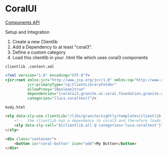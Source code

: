 # CoralUI

[Components API](https://helpx.adobe.com/experience-manager/6-5/sites/developing/using/reference-materials/coral-ui/coralui3/Coral.Calendar.html)

Setup and Integration

1. Create a new Clientlib
2. Add a Dependency to at least "coral3".
3. Define a custom category
4. Load this clientlib in your .html file which uses coral3 components

`clientlib .content.xml`

```xml
<?xml version="1.0" encoding="UTF-8"?>
<jcr:root xmlns:jcr="http://www.jcp.org/jcr/1.0" xmlns:cq="http://www.day.com/jcr/cq/1.0"
          jcr:primaryType="cq:ClientLibraryFolder"
          allowProxy="{Boolean}true"
          dependencies="[coralui3,granite.ui.coral.foundation,granite.ui.shell]"
          categories="[luca.coraltest]"/>

```

`body.html`

```html
<sly data-sly-use.clientLib="/libs/granite/sightly/templates/clientlib.html">
    <!--  the clientlib has a dependency to coral3 and therefore loads after the coral3 base has been loaded  -->
    <sly data-sly-call="${clientlib.all @ categories='luca.coraltest'}"></sly>
</sly>

<div class="container">
    <button is="coral-button" icon="add">My Button</button>
</div>
```
